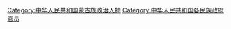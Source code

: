 [[Category:中华人民共和国蒙古族政治人物|Category:中华人民共和国蒙古族政治人物]]
[[Category:中华人民共和国各民族政府官员|Category:中华人民共和国各民族政府官员]]